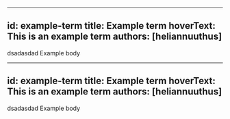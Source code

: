 
---
id: example-term
title: Example term
hoverText: This is an example term
authors: [heliannuuthus]
---
dsadasdad
Example body

---
id: example-term
title: Example term
hoverText: This is an example term
authors: [heliannuuthus]
---
dsadasdad
Example body
